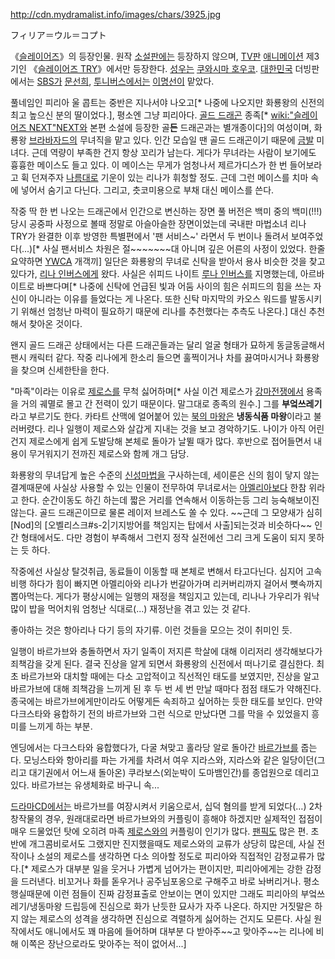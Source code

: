 http://cdn.mydramalist.info/images/chars/3925.jpg

フィリア＝ウル＝コプト

《[[슬레이어즈]]》의 등장인물. 원작 [[소설]]판에는 등장하지 않으며, [[TV판]] [[애니메이션]] 제3기인 《[[슬레이어즈 TRY]]》에서만 등장한다. [[성우]]는 [[쿠와시마 호우코]]. [[대한민국]] 더빙판에서는 [[SBS]]가 [[문선희]], [[투니버스]]에서는 [[이명선]]이 맡았다.

풀네임인 피리아 울 콥트는 중반은 지나서야 나오고[* 나중에 나오지만 화룡왕의 신전의 최고 높으신 분의 딸이었다.], 평소엔 그냥 피리아다. [[골드 드래곤]] 종족[* [[wiki:"슬레이어즈 NEXT"NEXT]]와 본편 소설에 등장한 골'''든''' 드래곤과는 별개종이다]의 여성이며, 화룡왕 [[브라바자드]]의 무녀직을 맡고 있다. 인간 모습일 땐 골드 드래곤이기 때문에 [[금발]] 미녀다. 근데 역량이 부족한 건지 항상 꼬리가 남는다. 게다가 무녀라는 사람이 보기에도 흉흉한 메이스도 들고 있다. 이 메이스는 무게가 엄청나서 제르가디스가 한 번 들어보라고 휙 던져주자 [[나름]]대로 기운이 있는 리나가 휘청할 정도. 근데 그런 메이스를 치마 속에 넣어서 숨기고 다닌다. 그리고, 츳코미용으로 부채 대신 메이스를 쓴다.

작중 딱 한 번 나오는 드래곤에서 인간으로 변신하는 장면 풀 버전은 백미 중의 백미(!!!) 당시 공중파 사정으로 볼때 정말로 아슬아슬한 장면이었는데 국내판 마법소녀 리나 TRY가 완결한 이후 방영한 특별편에서 '팬 서비스~' 라면서 두 번이나 돌려서 보여주었다(...)[* 사실 팬서비스 차원은 절~~~~~~~대 아니며 깊은 어른의 사정이 있었다. 한줄요약하면 [[YWCA]] 개객끼] 일단은 화룡왕의 무녀로 신탁을 받아서 용사 비슷한 것을 찾고 있다가, [[리나 인버스]]에게 왔다. 사실은 쉬피드 나이트 [[루나 인버스]]를 지명했는데, 아르바이트로 바쁘다며[* 나중에 신탁에 언급된 빛과 어둠 사이의 힘은 쉬피드의 힘을 쓰는 자신이 아니라는 이유를 들었다는 게 나온다. 또한 신탁 마지막의 카오스 워드를 발동시키기 위해선 엄청난 마력이 필요하기 때문에 리나를 추천했다는 추측도 나온다.] 대신 추천해서 찾아온 것이다.

왠지 골드 드래곤 상태에서는 다른 드래곤들과는 달리 얼굴 형태가 묘하게 동글동글해서 팬시 캐릭터 같다. 작중 리나에게 한소리 들으면 훌쩍이거나 차를 끓여마시거나 화룡왕을 찾으며 신세한탄을 한다.

"마족"이라는 이유로 [[제로스]]를 무척 싫어하며[* 사실 이건 제로스가 [[강마전쟁]]에서 용족을 거의 궤멸로 몰고 간 전력이 있기 때문이다. 말그대로 종족의 원수.] 그를 '''부엌쓰레기'''라고 부르기도 한다. 카타트 산맥에 얼어붙어 있는 [[북의 마왕]]은 '''냉동식품 마왕'''이라고 불러버렸다. 리나 일행이 제로스와 살갑게 지내는 것을 보고 경악하기도. 나이가 아직 어린 건지 제로스에게 쉽게 도발당해 본체로 돌아가 날뛸 때가 많다. 후반으로 접어들면서 내용이 무거워지기 전까진 제로스와 함께 개그 담당.

화룡왕의 무녀답게 높은 수준의 [[신성마법]]을 구사하는데, 세이룬은 신의 힘이 닿지 않는 결계때문에 사실상 사용할 수 있는 인물이 전무하여 무녀로서는 [[아멜리아]]보다 한참 위라고 한다. 순간이동도 하긴 하는데 짧은 거리를 연속해서 이동하는등 그리 능숙해보이진 않는다. 골드 드래곤이므로 물론 레이저 브레스도 쏠 수 있다. ~~근데 그 모양새가 심히 [Nod]의 [오벨리스크#s-2|기지방어를 책임지는 탑에서 사출]되는것과 비슷하다~~ 인간 형태에서도. 다만 경험이 부족해서 그런지 정작 실전에선 그리 크게 도움이 되지 못하는 듯 하다.

작중에선 사실상 탈것취급, 동료들이 이동할 때 본체로 변해서 타고다닌다. 심지어 고속비행 하다가 힘이 빠지면 아멜리아와 리나가 번갈아가며 리커버리까지 걸어서 뼛속까지 뽑아먹는다. 게다가 평상시에는 일행의 재정을 책임지고 있는데, 리나나 가우리가 워낙 많이 밥을 먹어치워 엄청난 식대로(...) 재정난을 겪고 있는 것 같다.

좋아하는 것은 항아리나 다기 등의 자기류. 이런 것들을 모으는 것이 취미인 듯.

일행이 바르가브와 충돌하면서 자기 일족이 저지른 학살에 대해 이리저리 생각해보다가 죄책감을 갖게 된다. 결국 진상을 알게 되면서 화룡왕의 신전에서 떠나기로 결심한다. 최초 바르가브와 대치할 때에는 다소 고압적이고 직선적인 태도를 보였지만, 진상을 알고 바르가브에 대해 죄책감을 느끼게 된 후 두 번 세 번 만날 때마다 점점 태도가 약해진다. 종국에는 바르가브에게만이라도 어떻게든 속죄하고 싶어하는 듯한 태도를 보인다. 만약 다크스타와 융합하기 전의 바르가브와 그런 식으로 만났다면 그를 막을 수 있었을지 흥미를 느끼게 하는 부분.

엔딩에서는 다크스타와 융합했다가, 다굴 쳐맞고 홀라당 알로 돌아간 [[바르가브]]를 줍는다. 모닝스타와 항아리를 파는 가게를 차려서 여우 지라스와, 지라스와 같은 일당이던(그리고 대기권에서 어느새 돌아온) 쿠라보스(외눈박이 도마뱀인간)를 종업원으로 데리고 있다. 바르가브는 유생체화로 바구니 속...

[[드라마CD]]에서는 바르가브를 여장시켜서 키움으로서, 십덕 혐의를 받게 되었다(…) 2차 창작물의 경우, 원래대로라면 바르가브와의 커플링이 흥해야 하겠지만 실제적인 접점이 매우 드물었던 탓에 오히려 마족 [[제로스]]와의 커플링이 인기가 많다. [[팬픽]]도 많은 편. 초반에 개그콤비로서도 그랬지만 진지했을때도 제로스와의 교류가 상당히 많은데, 사실 전작이나 소설의 제로스를 생각하면 다소 의아할 정도로 피리아와 직접적인 감정교류가 많다.[* 제로스가 대부분 일을 웃거나 가볍게 넘어가는 편이지만, 피리아에게는 강한 감정을 드러낸다. 비꼬거나 화를 돋우거나 공주님포옹으로 구해주고 바로 놔버리거나. 평소행실때문에 이런 점들이 진짜 감정표출로 안보이는 면이 있지만 그래도 피리아의 부엌쓰레기/냉동마왕 드립등에 진심으로 화가 난듯한 묘사가 자주 나온다. 하지만 거짓말은 하지 않는 제로스의 성격을 생각하면 진심으로 격렬하게 싫어하는 건지도 모른다. 사실 원작에서도 애니에서도 꽤 마음에 들어하며 대부분 다 받아주~~고 맞아주~~는 리나에 비해 이쪽은 장난으로라도 맞아주는 적이 없어서...]
